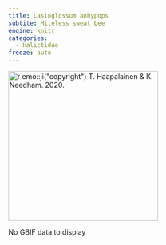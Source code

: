 ```yaml
---
title: Lasioglossum anhypops
subtite: Miteless sweat bee
engine: knitr
categories:
  - Halictidae
freeze: auto
---
```

[![`r emo::ji("copyright")` T. Haapalainen & K. Needham. 2020.](/files/no_bee.png){height=300}](https://www.zoology.ubc.ca/entomology/main/Hymenoptera/Halictidae/Lasioglossum%20anhypops%20female%20(3lateral)%20%20SEM-UBC%20HYM-14756.jpg)

No GBIF data to display
